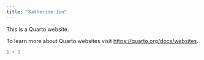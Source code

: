 ```yaml
---
title: "Katherine Jin"
---
```


This is a Quarto website.

To learn more about Quarto websites visit <https://quarto.org/docs/websites>.
```r
1 + 3
```

